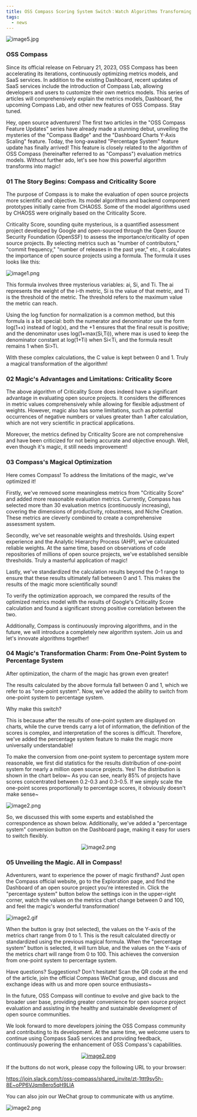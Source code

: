 ```yaml
---
title: OSS Compass Scoring System Switch：Watch Algorithms Transforming into Magic!
tags:
  - news
---
```


![image5.jpg](media/report1.png)

<!--truncate-->

### OSS Compass

Since its official release on February 21, 2023, OSS Compass has been accelerating its iterations, continuously optimizing metrics models, and SaaS services. In addition to the existing Dashboard, recent updates of SaaS services include the introduction of Compass Lab, allowing developers and users to customize their own metrics models. This series of articles will comprehensively explain the metrics models, Dashboard, the upcoming Compass Lab, and other new features of OSS Compass. Stay tuned.

Hey, open source adventurers! The first two articles in the "OSS Compass Feature Updates" series have already made a stunning debut, unveiling the mysteries of the "Compass Badge" and the "Dashboard Charts Y-Axis Scaling" feature. Today, the long-awaited "Percentage System" feature update has finally arrived! This feature is closely related to the algorithm of OSS Compass (hereinafter referred to as "Compass") evaluation metrics models. Without further ado, let's see how this powerful algorithm transforms into magic!

### 01 The Story Begins: Compass and Criticality Score

The purpose of Compass is to make the evaluation of open source projects more scientific and objective. Its model algorithms and backend component prototypes initially came from CHAOSS. Some of the model algorithms used by CHAOSS were originally based on the Criticality Score.

Criticality Score, sounding quite mysterious, is a quantified assessment project developed by Google and open-sourced through the Open Source Security Foundation (OpenSSF) to assess the importance/criticality of open source projects. By selecting metrics such as "number of contributors," "commit frequency," "number of releases in the past year," etc., it calculates the importance of open source projects using a formula. The formula it uses looks like this:

![image1.png](media/01.jpg)

This formula involves three mysterious variables: ai, Si, and Ti. The ai represents the weight of the i-th metric, Si is the value of that metric, and Ti is the threshold of the metric. The threshold refers to the maximum value the metric can reach.

Using the log function for normalization is a common method, but this formula is a bit special: both the numerator and denominator use the form log(1+x) instead of log(x), and the +1 ensures that the final result is positive; and the denominator uses log(1+max(Si,Ti)), where max is used to keep the denominator constant at log(1+Ti) when Si<Ti, and the formula result remains 1 when Si>Ti.

With these complex calculations, the C value is kept between 0 and 1. Truly a magical transformation of the algorithm!

### 02 Magic's Advantages and Limitations: Criticality Score

The above algorithm of Criticality Score does indeed have a significant advantage in evaluating open source projects. It considers the differences in metric values comprehensively while allowing for flexible adjustment of weights. However, magic also has some limitations, such as potential occurrences of negative numbers or values greater than 1 after calculation, which are not very scientific in practical applications.

Moreover, the metrics defined by Criticality Score are not comprehensive and have been criticized for not being accurate and objective enough. Well, even though it's magic, it still needs improvement!

### 03 Compass's Magical Optimization

Here comes Compass! To address the limitations of the magic, we've optimized it!

Firstly, we've removed some meaningless metrics from "Criticality Score" and added more reasonable evaluation metrics. Currently, Compass has selected more than 30 evaluation metrics (continuously increasing), covering the dimensions of productivity, robustness, and Niche Creation. These metrics are cleverly combined to create a comprehensive assessment system.

Secondly, we've set reasonable weights and thresholds. Using expert experience and the Analytic Hierarchy Process (AHP), we've calculated reliable weights. At the same time, based on observations of code repositories of millions of open source projects, we've established sensible thresholds. Truly a masterful application of magic!

Lastly, we've standardized the calculation results beyond the 0-1 range to ensure that these results ultimately fall between 0 and 1. This makes the results of the magic more scientifically sound!

To verify the optimization approach, we compared the results of the optimized metrics model with the results of Google's Criticality Score calculation and found a significant strong positive correlation between the two.

Additionally, Compass is continuously improving algorithms, and in the future, we will introduce a completely new algorithm system. Join us and let's innovate algorithms together!

### 04 Magic's Transformation Charm: From One-Point System to Percentage System

After optimization, the charm of the magic has grown even greater!

The results calculated by the above formula fall between 0 and 1, which we refer to as "one-point system". Now, we've added the ability to switch from one-point system to percentage system.

Why make this switch?

This is because after the results of one-point system are displayed on charts, while the curve trends carry a lot of information, the definition of the scores is complex, and interpretation of the scores is difficult. Therefore, we've added the percentage system feature to make the magic more universally understandable!

To make the conversion from one-point system to percentage system more reasonable, we first did statistics for the results distribution of one-point system for nearly a million open source projects. Yes! The distribution is shown in the chart below~ As you can see, nearly 85% of projects have scores concentrated between 0.2-0.3 and 0.3-0.5. If we simply scale the one-point scores proportionally to percentage scores, it obviously doesn't make sense~

![image2.png](media/02.png)

So, we discussed this with some experts and established the correspondence as shown below. Additionally, we've added a "percentage system" conversion button on the Dashboard page, making it easy for users to switch flexibly.

<center>

![image2.png](media/03.png)

</center>

### 05 Unveiling the Magic. All in Compass!

Adventurers, want to experience the power of magic firsthand? Just open the Compass official website, go to the Exploration page, and find the Dashboard of an open source project you're interested in. Click the "percentage system" button below the settings icon in the upper-right corner, watch the values on the metrics chart change between 0 and 100, and feel the magic's wonderful transformation!

![image2.gif](media/p1.png)

When the button is gray (not selected), the values on the Y-axis of the metrics chart range from 0 to 1. This is the result calculated directly or standardized using the previous magical formula. When the "percentage system" button is selected, it will turn blue, and the values on the Y-axis of the metrics chart will range from 0 to 100. This achieves the conversion from one-point system to percentage system.

Have questions? Suggestions? Don't hesitate! Scan the QR code at the end of the article, join the official Compass WeChat group, and discuss and exchange ideas with us and more open source enthusiasts~

In the future, OSS Compass will continue to evolve and give back to the broader user base, providing greater convenience for open source project evaluation and assisting in the healthy and sustainable development of open source communities.

We look forward to more developers joining the OSS Compass community and contributing to its development. At the same time, we welcome users to continue using Compass SaaS services and providing feedback, continuously powering the enhancement of OSS Compass's capabilities.

<center>

[![image2.png](media/slack.jpg)](https://join.slack.com/t/oss-compass/shared_invite/zt-1ttt9sv5h-8E~oPP6VJqm8ero5qH9LlA)

</center>

If the buttons do not work, please copy the following URL to your browser:

https://join.slack.com/t/oss-compass/shared_invite/zt-1ttt9sv5h-8E~oPP6VJqm8ero5qH9LlA

You can also join our WeChat group to communicate with us anytime.

![image2.png](media/we.jpg)
